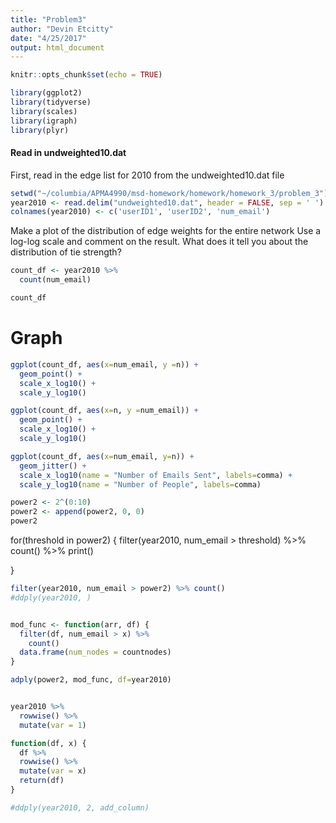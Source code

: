 ```yaml
---
title: "Problem3"
author: "Devin Etcitty"
date: "4/25/2017"
output: html_document
---
```


```r
knitr::opts_chunk$set(echo = TRUE)
```


```r
library(ggplot2)
library(tidyverse)
library(scales)
library(igraph)
library(plyr)
```

#### Read in undweighted10.dat
First, read in the edge list for 2010 from the undweighted10.dat file

```r
setwd("~/columbia/APMA4990/msd-homework/homework/homework_3/problem_3")
year2010 <- read.delim("undweighted10.dat", header = FALSE, sep = ' ')
colnames(year2010) <- c('userID1', 'userID2', 'num_email')

```


Make a plot of the distribution of edge weights for the entire network
Use a log-log scale and comment on the result. What does it tell you about the distribution of tie strength?

```r
count_df <- year2010 %>% 
  count(num_email)

count_df

```

# Graph

```r
ggplot(count_df, aes(x=num_email, y =n)) +
  geom_point() +
  scale_x_log10() +
  scale_y_log10()


```


```r
ggplot(count_df, aes(x=n, y =num_email)) +
  geom_point() +
  scale_x_log10() +
  scale_y_log10()

```


```r
ggplot(count_df, aes(x=num_email, y=n)) +
  geom_jitter() +
  scale_x_log10(name = "Number of Emails Sent", labels=comma) +
  scale_y_log10(name = "Number of People", labels=comma) 
```


```r
power2 <- 2^(0:10)
power2 <- append(power2, 0, 0)
power2
```


for(threshold in power2) {
  filter(year2010, num_email > threshold) %>%
    count() %>%
    print()
  
}

```r
filter(year2010, num_email > power2) %>% count()
#ddply(year2010, )


mod_func <- function(arr, df) {   
  filter(df, num_email > x) %>%
    count()
  data.frame(num_nodes = countnodes)
}

adply(power2, mod_func, df=year2010)


year2010 %>% 
  rowwise() %>%
  mutate(var = 1)

function(df, x) {
  df %>% 
  rowwise() %>%
  mutate(var = x)
  return(df)
}

#ddply(year2010, 2, add_column)
```

